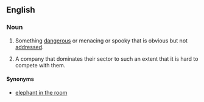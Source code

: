 ==English==

===Noun===
{{en-noun|pl=800-pound gorillas}}

# {{idiom}} Something [[dangerous]] or menacing or spooky that is obvious but not [[address]]ed.
# {{idiom}} A company that dominates their sector to such an extent that it is hard to compete with them.

====Synonyms====
* [[elephant in the room]]